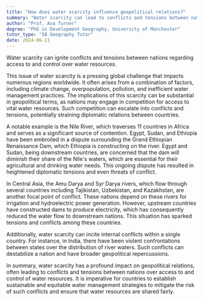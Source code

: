 ```yaml
---
title: "How does water scarcity influence geopolitical relations?"
summary: "Water scarcity can lead to conflicts and tensions between nations over access to and control of water resources."
author: "Prof. Ava Turner"
degree: "PhD in Development Geography, University of Manchester"
tutor_type: "IB Geography Tutor"
date: 2024-06-11
---
```


Water scarcity can ignite conflicts and tensions between nations regarding access to and control over water resources.

This issue of water scarcity is a pressing global challenge that impacts numerous regions worldwide. It often arises from a combination of factors, including climate change, overpopulation, pollution, and inefficient water management practices. The implications of this scarcity can be substantial in geopolitical terms, as nations may engage in competition for access to vital water resources. Such competition can escalate into conflicts and tensions, potentially straining diplomatic relations between countries.

A notable example is the Nile River, which traverses 11 countries in Africa and serves as a significant source of contention. Egypt, Sudan, and Ethiopia have been embroiled in a dispute surrounding the Grand Ethiopian Renaissance Dam, which Ethiopia is constructing on the river. Egypt and Sudan, being downstream countries, are concerned that the dam will diminish their share of the Nile's waters, which are essential for their agricultural and drinking water needs. This ongoing dispute has resulted in heightened diplomatic tensions and even threats of conflict.

In Central Asia, the Amu Darya and Syr Darya rivers, which flow through several countries including Tajikistan, Uzbekistan, and Kazakhstan, are another focal point of conflict. These nations depend on these rivers for irrigation and hydroelectric power generation. However, upstream countries have constructed dams to produce electricity, which has consequently reduced the water flow to downstream nations. This situation has sparked tensions and conflicts among these countries.

Additionally, water scarcity can incite internal conflicts within a single country. For instance, in India, there have been violent confrontations between states over the distribution of river waters. Such conflicts can destabilize a nation and have broader geopolitical repercussions.

In summary, water scarcity has a profound impact on geopolitical relations, often leading to conflicts and tensions between nations over access to and control of water resources. It is imperative for countries to establish sustainable and equitable water management strategies to mitigate the risk of such conflicts and ensure that water resources are shared fairly.
    